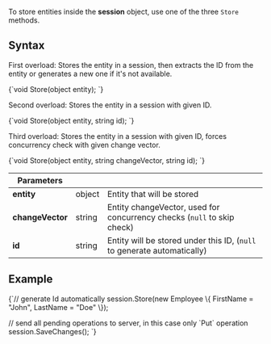 
To store entities inside the **session** object, use one of the three `Store` methods.

## Syntax

First overload: Stores the entity in a session, then extracts the ID from the entity or generates a new one if it's not available.

<TabItem value="store_entities_1" label="store_entities_1">
<CodeBlock language="csharp">
{`void Store(object entity);
`}
</CodeBlock>
</TabItem>

Second overload: Stores the entity in a session with given ID.

<TabItem value="store_entities_2" label="store_entities_2">
<CodeBlock language="csharp">
{`void Store(object entity, string id);
`}
</CodeBlock>
</TabItem>

Third overload: Stores the entity in a session with given ID, forces concurrency check with given change vector.

<TabItem value="store_entities_3" label="store_entities_3">
<CodeBlock language="csharp">
{`void Store(object entity, string changeVector, string id);
`}
</CodeBlock>
</TabItem>


| Parameters | | |
| ------------- | ------------- | ----- |
| **entity** | object | Entity that will be stored |
| **changeVector** | string | Entity changeVector, used for concurrency checks (`null` to skip check) |
| **id** | string | Entity will be stored under this ID, (`null` to generate automatically) |

## Example

<TabItem value="store_entities_5" label="store_entities_5">
<CodeBlock language="csharp">
{`// generate Id automatically
session.Store(new Employee
\{
    FirstName = "John",
    LastName = "Doe"
\});

// send all pending operations to server, in this case only \`Put\` operation
session.SaveChanges();
`}
</CodeBlock>
</TabItem>


